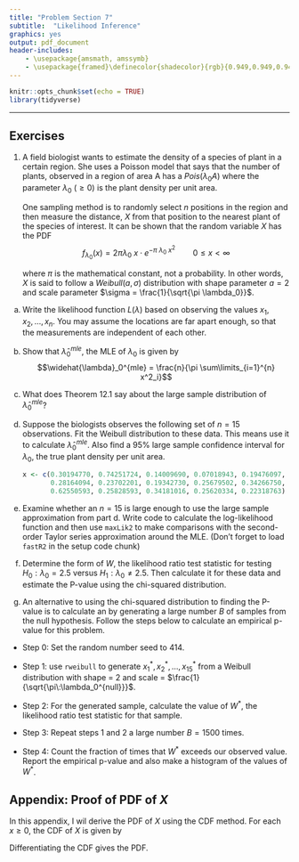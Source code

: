 ```yaml
---
title: "Problem Section 7"
subtitle:  "Likelihood Inference"
graphics: yes
output: pdf_document
header-includes:
    - \usepackage{amsmath, amssymb}
    - \usepackage{framed}\definecolor{shadecolor}{rgb}{0.949,0.949,0.949}
---
```


```r
knitr::opts_chunk$set(echo = TRUE)
library(tidyverse)

```

\begin{shaded}

\textbf{Learning Outcomes}

The problems are designed to build conceptual understanding and problem-solving skills. The emphasis is on learning to find, evaluate and build confidence. The specific tasks include: 

  
   - Perform inference using the large sample distribution of the MLE
   
   - Calculate the likelihood ratio test statistic for significance testing 
   
   - Back up and support work with relevant explanations


\end{shaded}

* * *

## Exercises 


1. A field biologist wants to estimate the density of a species of plant in a certain region. She uses a Poisson model that says that the number of plants, observed in a region of area A has a $Pois(\lambda_0 A)$ where the parameter $\lambda_0 \:(\geq 0)$ is the plant density per unit area.

    One sampling method is to randomly select $n$ positions in the region and then measure the distance, $X$ from that position to the nearest plant of the species of interest. It can be shown\footnote{see the Appendix} that the random variable $X$ has the PDF
    $$f_{\lambda_0}(x) = 2 \pi  \lambda_0\: x \cdot e^ {-\pi \:\lambda_0\:x^2} \qquad 0 \leq x < \infty$$
    
    where $\pi$ is the mathematical constant, not a probability. In other words,\footnote{Type "?weibull"  in the Console to see the general form of the PDF} $X$ is said to follow a $Weibull(a, \sigma)$ distribution with shape parameter $a = 2$ and scale parameter $\sigma = \frac{1}{\sqrt{\pi \lambda_0}}$. 
    
a. Write the likelihood function $L(\lambda)$ based on observing the values $x_1, x_2, \dots, x_n$. You may assume the locations are far apart enough, so that the measurements are independent of each other.

b. Show that $\widehat{\lambda}_0^{mle}$, the MLE of $\lambda_0$ is given by
    $$\widehat{\lambda}_0^{mle} = \frac{n}{\pi \sum\limits_{i=1}^{n} x^2_i}$$

    \emph{Note: the numerator of the MLE is the number of plants observed while the denominator is the total area inspected to find them. So this estimator is the average plant density. Nice!}
    
c. What does Theorem 12.1 say about the large sample distribution of $\widehat{\lambda}_0^{mle}$?

d. Suppose the biologists observes the following set of $n = 15$ observations. Fit the Weibull distribution to these data. This means use it to calculate $\widehat{\lambda}_0^{mle}$. Also find a 95% large sample confidence interval for $\lambda_0$, the true plant density per unit area. 

    ```r
    x <- c(0.30194770, 0.74251724, 0.14009690, 0.07018943, 0.19476097,
           0.28164094, 0.23702201, 0.19342730, 0.25679502, 0.34266750, 
           0.62550593, 0.25828593, 0.34181016, 0.25620334, 0.22318763)
    
     
    ```


e. Examine whether an $n=15$ is large enough to use the large sample approximation from part d. Write code to calculate the log-likelihood function and then use `maxLik2` to make comparisons with the second-order Taylor series approximation around the MLE. (Don't forget to load `fastR2` in the setup code chunk)

f. Determine the form of $W$, the likelihood ratio test statistic for testing $H_0: \lambda_0 = 2.5$ versus $H_1: \lambda_0 \neq 2.5$. Then calculate it for these data and estimate the P-value using the chi-squared distribution. 

g.  An alternative to using the chi-squared distribution to finding the P-value is to calculate an \textbf{empirical P-value} by generating a large number $B$ of samples from the null hypothesis. Follow the steps below to calculate an empirical p-value for this problem. 

   - Step 0: Set the random number seed to 414.
   
   - Step 1: use `rweibull` to generate $x^{\ast}_1, x^{\ast}_2, \dots, x^{\ast}_{15}$ from a Weibull distribution with shape = 2 and scale = $\frac{1}{\sqrt{\pi\:\lambda_0^{null}}}$.        
   
   - Step 2: For the generated sample, calculate the value of $W^{\ast}$, the likelihood ratio test statistic for that sample. 
   
   - Step 3: Repeat steps 1 and 2 a large number $B = 1500$ times.
   
   - Step 4: Count the fraction of times that $W^{\ast}$ exceeds our observed value. Report the empirical p-value and also make a histogram of the values of $W^{\ast}$. 


## Appendix: Proof of PDF of $X$

In this appendix, I wil derive the PDF of $X$ using the CDF method. For each $x \geq 0$,
the CDF of $X$ is given by
\begin{align*}
P(X \leq x) &= 1 - P(X > x ), \\
&= 1 - P(\mbox{no plants of the species within radius of x}), \\
& = 1 - dpois(x = 0, \lambda = \lambda_0\:\pi\:x^2), \\
&= 1 - \frac{ e^{-\lambda_0\:\pi\:x^2} (\lambda_0\:\pi\:x^2)^{0}}{0!}, \\
&= 1 - e^{-\lambda_0\:\pi\:x^2}
\end{align*}

Differentiating the CDF gives the PDF.

